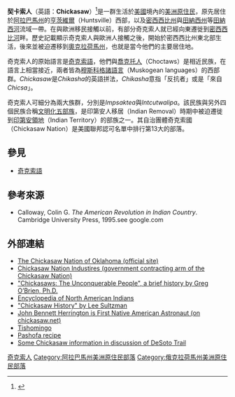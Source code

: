 {{NoteTA
|T = zh-cn:奇克索人; zh-tw:契卡索人;
|1 = zh-cn:奇克索; zh-tw:契卡索;
}}
{{Infobox Ethnic group
|group=奇克索人
|image= [[File:Chickasaw.jpg|none]]
|image_caption = 奇克索人，攝於1880年代
|poptime=38,000 [http://www.census.gov/statab/www/sa04aian.pdf]
|popplace=[[美國|美國]]（[[奧克拉荷馬州|奧克拉荷馬州]]、[[密西西比州|密西西比州]]、[[路易斯安那州|路易斯安那州]]）
|rels=[[新教|基督新教]]等
|langs=[[英語|英語]]、[[奇克索語|奇克索語]]
|related=[[美國原住民|美國原住民]]、[[文明化五部族|文明化五部族]]、[[巧克陶族|喬克托人]]
}}

'''契卡索人'''（英語：'''Chickasaw'''）<ref>{{Cite web|url=https://terms.naer.edu.tw/detail/2980584/|title=Chickasaw - 契卡索|website=國家教育研究院雙語詞彙、學術名詞暨辭書資訊網}}</ref>是一群生活於[[美國|美國]]境內的[[美洲原住民|美洲原住民]]，原先居住於[[阿拉巴馬州|阿拉巴馬州]]的[[亨茨維爾|亨茨維爾]]（Huntsville）西部，以及[[密西西比州|密西西比州]]與[[田納西州|田納西州]]等[[田納西河|田納西河]]流域一帶。在與歐洲移民接觸以前，有部分奇克索人就已經向東遷徙到[[密西西比河|密西西比河]]畔。歷史記載顯示奇克索人與歐洲人接觸之後，開始於密西西比州東北部生活，後來並被迫遷移到[[奧克拉荷馬州|奧克拉荷馬州]]，也就是當今他們的主要居住地。

奇克索人的原始語言是[[奇克索語|奇克索語]]，他們與[[巧克陶族|喬克托人]]（Choctaws）是相近民族，在語言上相當接近，兩者皆為[[穆斯科格諸語言|穆斯科格諸語言]]（Muskogean languages）的西部群。''Chickasaw''是''Chikasha''的英語拼法，''Chikasha''意指「反抗者」或是「來自''Chicsa''」。

奇克索人可細分為兩大族群，分別是''Impsaktea''與''Intcutwalipa''。該民族與另外四個民族合稱[[文明化五部族|文明化五部族]]，是印第安人移居（Indian Removal）時期中被迫遷徙到[[印第安領地|印第安領地]]（Indian Territory）的部族之一。其自治團體奇克索國（Chickasaw Nation）是美國聯邦認可名單中排行第13大的部落。

== 參見 ==
{{commons-inline|Category:Chickasaw}}
* [[奇克索語|奇克索語]]

== 參考來源 ==
{{reflist}}
{{refbegin}}
* Calloway, Colin G. ''The American Revolution in Indian Country''. Cambridge University Press, 1995.see google.com
{{refend}}

== 外部連結 ==
* [https://web.archive.org/web/20051211032111/http://www.chickasaw.net/ The Chickasaw Nation of Oklahoma (official site)]
* [http://www.chickasaw.com Chickasaw Nation Industires (government contracting arm of the Chickasaw Nation)]{{Wayback|url=http://www.chickasaw.com/ |date=20190131054252 }}
* [https://web.archive.org/web/20071012223027/http://mshistory.k12.ms.us/features/feature40/chickasaw.html "Chickasaws: The Unconquerable People", a brief history by Greg O’Brien, Ph.D.]
* [http://college.hmco.com/history/readerscomp/naind/html/na_006900_chickasaw.htm Encyclopedia of North American Indians]{{Wayback|url=http://college.hmco.com/history/readerscomp/naind/html/na_006900_chickasaw.htm |date=20060208070938 }}
* [http://www.tolatsga.org/chick.html "Chickasaw History" by Lee Sultzman]{{Wayback|url=http://www.tolatsga.org/chick.html |date=20080112101147 }}
* [https://web.archive.org/web/20071227033052/http://www.chickasaw.net/governor/index_1739.htm John Bennett Herrington is First Native American Astronaut (on chickasaw.net)]
* [https://web.archive.org/web/20070927001440/http://www.civilwaralbum.com/indian/tish1.htm Tishomingo]
* [https://web.archive.org/web/20060927002033/http://www.nativetech.org/recipes/recipe.php?recipeid=326 Pashofa recipe]
* [https://web.archive.org/web/20080607084714/http://mysite.verizon.net/vze7ugru/debunksheppard/id7.html Some Chickasaw information in discussion of DeSoto Trail]

{{文明化五部族}}
{{DEFAULTSORT:奇克索人}}
[[Category:奇克索人|]]
[[Category:阿拉巴馬州美洲原住民部落|Category:阿拉巴馬州美洲原住民部落]]
[[Category:俄克拉荷馬州美洲原住民部落|Category:俄克拉荷馬州美洲原住民部落]]